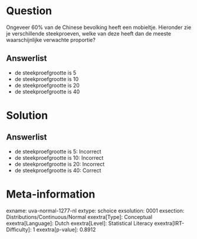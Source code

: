 Question
========

Ongeveer 60% van de Chinese bevolking heeft een mobieltje. Hieronder zie
je verschillende steekproeven, welke van deze heeft dan de meeste
waarschijnlijke verwachte proportie?

Answerlist
----------

* de steekproefgrootte is 5
* de steekproefgrootte is 10
* de steekproefgrootte is 20
* de steekproefgrootte is 40

Solution
========

Answerlist
----------

* de steekproefgrootte is 5: Incorrect
* de steekproefgrootte is 10: Incorrect
* de steekproefgrootte is 20: Incorrect
* de steekproefgrootte is 40: Correct

Meta-information
================
exname: uva-normal-1277-nl
extype: schoice
exsolution: 0001
exsection: Distributions/Continuous/Normal
exextra[Type]: Conceptual
exextra[Language]: Dutch
exextra[Level]: Statistical Literacy
exextra[IRT-Difficulty]: 1
exextra[p-value]: 0.8912
